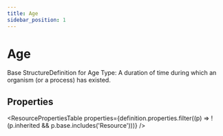 ```yaml
---
title: Age
sidebar_position: 1
---
```



# Age

Base <Link to="/docs/api/fhir/resources/structuredefinition">StructureDefinition</Link> for <Link to="/docs/api/fhir/datatypes/age">Age</Link> Type: A duration of time during which an organism (or a process) has existed.

<Tabs queryString="section">
  <TabItem value="schema" label="Schema" default>

## Properties

<ResourcePropertiesTable
  properties={definition.properties.filter((p) => !(p.inherited && p.base.includes('Resource')))}
/>

  </TabItem>

</Tabs>

